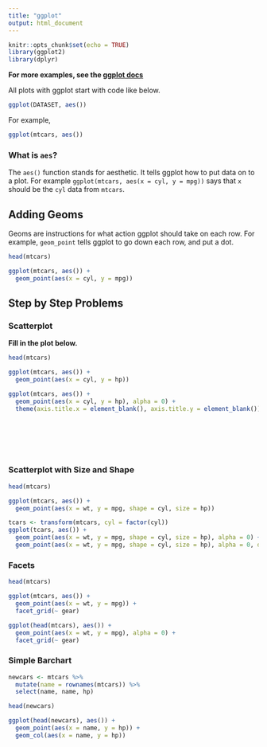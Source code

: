 ```yaml
---
title: "ggplot"
output: html_document
---
```


```r
knitr::opts_chunk$set(echo = TRUE)
library(ggplot2)
library(dplyr)
```

**For more examples, see the [ggplot docs](http://ggplot2.tidyverse.org/index.html)**

All plots with ggplot start with code like below.

```r
ggplot(DATASET, aes())
```

For example,

```r
ggplot(mtcars, aes())
```

### What is `aes`?

The `aes()` function stands for aesthetic.
It tells ggplot how to put data on to a plot.
For example `ggplot(mtcars, aes(x = cyl, y = mpg))` says that `x` should be the `cyl` data from `mtcars`.

Adding Geoms
------------

Geoms are instructions for what action ggplot should take on each row.
For example, `geom_point` tells ggplot to go down each row, and put a dot.

```r
head(mtcars)
```


```r
ggplot(mtcars, aes()) +
  geom_point(aes(x = cyl, y = mpg))
```


Step by Step Problems
---------------------

### Scatterplot

**Fill in the plot below.**

```r
head(mtcars)
```


```r
ggplot(mtcars, aes()) +
  geom_point(aes(x = cyl, y = hp))
```

```r
ggplot(mtcars, aes()) +
  geom_point(aes(x = cyl, y = hp), alpha = 0) +
  theme(axis.title.x = element_blank(), axis.title.y = element_blank())
```

<br><br><br><br>

### Scatterplot with Size and Shape

```r
head(mtcars)
```

```r
ggplot(mtcars, aes()) +
  geom_point(aes(x = wt, y = mpg, shape = cyl, size = hp))
```

```r
tcars <- transform(mtcars, cyl = factor(cyl))
ggplot(tcars, aes()) +
  geom_point(aes(x = wt, y = mpg, shape = cyl, size = hp), alpha = 0) +
  geom_point(aes(x = wt, y = mpg, shape = cyl, size = hp), alpha = 0, data = tcars)
```


### Facets

```r
head(mtcars)
```


```r
ggplot(mtcars, aes()) +
  geom_point(aes(x = wt, y = mpg)) +
  facet_grid(~ gear)

```

```r
ggplot(head(mtcars), aes()) +
  geom_point(aes(x = wt, y = mpg), alpha = 0) +
  facet_grid(~ gear)
```


### Simple Barchart

```r
newcars <- mtcars %>% 
  mutate(name = rownames(mtcars)) %>%
  select(name, name, hp)

head(newcars)
```

```r
ggplot(head(newcars), aes()) +
  geom_point(aes(x = name, y = hp)) +
  geom_col(aes(x = name, y = hp))
```


